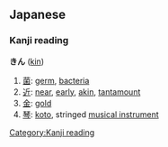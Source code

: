 ==Japanese== 
===Kanji reading===                            
[[Category:Kanji reading]]
'''きん''' ([[kin]])

# [[菌]]: [[germ]], [[bacteria]]
# [[近]]: [[near]], [[early]], [[akin]], [[tantamount]]
# [[金]]: [[gold]]
# [[琴]]: [[wikipedia:koto (instrument)|koto]], stringed [[musical instrument]]